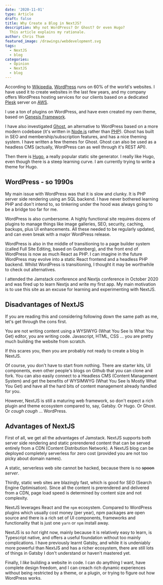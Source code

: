 ```yaml
---
date: '2020-11-01'
type: Article
draft: false
title: Why Create a Blog in NextJS?
description: Why not WordPress? Or Ghost? Or even Hugo?
  This article explains my rationale.
author: Chris Tham
featured_image: /drawings/webdevelopment.svg
tags:
  - NextJS
  - blog
categories:
  - Opinion
  - NextJS
  - blog
---
```


According to [Wikipedia](https://en.wikipedia.org/wiki/WordPress),
[WordPress](https://wordpress.org) runs on 60% of the world's websites.
I have used it to create websites in the last few years, and my company
offers WordPress hosting services for our clients based on a dedicated
[Plesk](https://plesk.com) server on [AWS](https://aws.amazon.com).

I use a ton of plugins on WordPress, and have even created my own theme,
based on [Genesis Framework](https://my.studiopress.com/themes/genesis/).

I have also investigated [Ghost](https://ghost.org), an alternative to
WordPress based on a more modern codebase (it's written in
[Node.js](https://nodejs.org) rather than [PHP](https://php.org)). Ghost
has built in SEO and membership/subscription features, and has a nice theming
system. I have written a few themes for Ghost. Ghost can also be used as a
headless CMS (actually, WordPress can as well through it's REST API).

Then there is [Hugo](https://gohugo.org), a really popular static site
generator. I really like Hugo, even though there is a steep learning curve.
I am currently trying to write a theme for Hugo.

## WordPress - so 1990s

My main issue with WordPress was that it is slow and clunky. It is PHP
server side rendering using an SQL backend. I have never bothered
learning PHP and don't intend to, so tinkering under the hood was always
going to be a bridge too far for me.

WordPress is also cumbersome. A highly functional site requires dozens of
plugins to manage things like image galleries, SEO, security, caching, backups,
plus UI enhancements. All these needed to be regularly updated, and can even
break with a major WordPress release.

WordPress is also in the middle of transitioning to a page builder system
(called Full Site Editing, based on Gutenberg), and
the front end of WordPress is now as much React as PHP. I can imagine in the
future WordPress may evolve into a static React frontend and a headless PHP
backend. Whilst WordPress is transitioning, I thought it may be worthwhile
to check out alternatives.

I attended the Jamstack conference and Nextjs conference in October 2020
and was fired up to learn Nextjs and write my first app. My main motivation
is to use this site as an excuse for learning and experimenting with NextJS.

## Disadvantages of NextJS

If you are reading this and considering following down the same path as me,
let's get through the cons first.

You are not writing content using a WYSIWYG
(What You See Is What You Get) editor, you are writing code. Javascript, HTML,
CSS ... you are pretty much building the website from scratch.

If this scares you, then you are probably not ready to create a blog in NextJS.

Of course, you don't have to start from nothing. There are starter kits,
UI components, even other people's blogs on Github that you can clone and fork.
You can also easily connect to a Headless CMS (Content Management System) and
get the benefits of WYSIMWYG (What You See Is Mostly What You Get) and have all
the hard bits of content management already handled for you.

However, NextJS is still a maturing web framework, so don't expect a rich
plugin and theme ecosystem compared to, say, Gatsby. Or Hugo. Or Ghost.
Or _cough cough_ ... WordPress.

## Advantages of NextJS

First of all, we get all the advantages of Jamstack. NextJS supports both
server side rendering and static prerendered content that can be served
entirely from a CDN (Content Distribution Network). A NextJS blog can be
deployed completely serverless for zero cost (provided you are not too
picky about domain names).

A static, serverless web site cannot be hacked, because there is no ~~spoon~~
_server_.

Thirdly, static web sites are blazingly fast, which is good for SEO (Search
Engine Optimisation). Since all the content is prerendered and delivered from
a CDN, page load speed is determined by content size and not complexity.

NextJS leverages React and the `npm` ecosystem. Compared to WordPress plugins
which usually cost money (per year), npm packages are open source and there is
a rich set of UI components, frameworks and functionality that is just one
`yarn` or `npm` install away.

NextJS is so _hot_ right now, mainly because it is relatively easy to learn,
is Typescript native, and offers a useful foundation without too mainly
complications. I have previously learnt Gatsby, and while it is undeniably
more powerful than NextJS and has a richer ecosystem, there are still lots of
things in Gatsby I don't understand or haven't mastered yet.

Finally, I _like_ building a website in code. I can do anything I want, have
complete design freedom, and I can creach rich dynamic experiences without
being restricted by a theme, or a plugin, or trying to figure out how
WordPress works.
